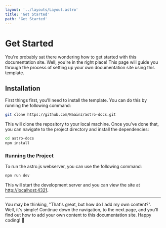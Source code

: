 ```yaml
---
layout: '../layouts/Layout.astro'
title: 'Get Started'
path: 'Get Started'
---
```


# Get Started

You're probably sat there wondering how to get started with this documentation site. Well, you're in the right place! This page will guide you through the process of setting up your own documentation site using this template.

## Installation

First things first, you'll need to install the template. You can do this by running the following command:

```bash
git clone https://github.com/Naainz/astro-docs.git
```
This will clone the repository to your local machine. Once you've done that, you can navigate to the project directory and install the dependencies:

```bash
cd astro-docs
npm install
```

### Running the Project

To run the astro.js webserver, you can use the following command:

```bash
npm run dev
```

This will start the development server and you can view the site at [http://localhost:4321](http://localhost:4321).

---

You may be thinking, "That's great, but how do I add my own content?". Well, it's simple! Continue down the navigation, to the next page, and you'll find out how to add your own content to this documentation site. Happy coding! 🚀